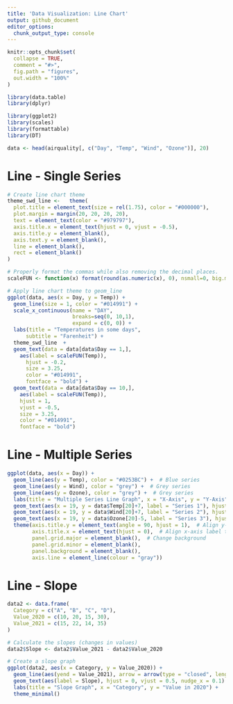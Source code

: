 ```yaml
---
title: 'Data Visualization: Line Chart'
output: github_document
editor_options: 
  chunk_output_type: console
---
```


```r
knitr::opts_chunk$set(
  collapse = TRUE,
  comment = "#>",
  fig.path = "figures",
  out.width = "100%"
)
```

```r
library(data.table)
library(dplyr)

library(ggplot2)
library(scales)
library(formattable)
library(DT)
```

```r
data <- head(airquality[, c("Day", "Temp", "Wind", "Ozone")], 20)
```

# Line - Single Series

```r
# Create line chart theme
theme_swd_line <-   theme(
  plot.title = element_text(size = rel(1.75), color = "#000000"),
  plot.margin = margin(20, 20, 20, 20),
  text = element_text(color = "#979797"),
  axis.title.x = element_text(hjust = 0, vjust = -0.5),
  axis.title.y = element_blank(),
  axis.text.y = element_blank(),
  line = element_blank(),
  rect = element_blank()
)

# Properly format the commas while also removing the decimal places.
scaleFUN <- function(x) format(round(as.numeric(x), 0), nsmall=0, big.mark=",")

# Apply line chart theme to geom_line
ggplot(data, aes(x = Day, y = Temp)) +
  geom_line(size = 1, color = "#014991") +
  scale_x_continuous(name = "DAY",
                     breaks=seq(0, 10,1),
                     expand = c(0, 0)) +
  labs(title = "Temperatures in some days",
      subtitle = "Farenheit") +
  theme_swd_line  +
  geom_text(data = data[data$Day == 1,],
    aes(label = scaleFUN(Temp)),
      hjust = -0.2,
      size = 3.25,
      color = "#014991",
      fontface = "bold") +
  geom_text(data = data[data$Day == 10,],
    aes(label = scaleFUN(Temp)),
    hjust = 1,
    vjust = -0.5,
    size = 3.25,
    color = "#014991",
    fontface = "bold")
```

# Line - Multiple Series

```r
ggplot(data, aes(x = Day)) +
  geom_line(aes(y = Temp), color = "#0253BC") +  # Blue series
  geom_line(aes(y = Wind), color = "grey") +  # Grey series
  geom_line(aes(y = Ozone), color = "grey") +  # Grey series
  labs(title = "Multiple Series Line Graph", x = "X-Axis", y = "Y-Axis")+
  geom_text(aes(x = 19, y = data$Temp[20]+7, label = "Series 1"), hjust = 0, color = "#0253BC") +  # Label for Series 1
  geom_text(aes(x = 19, y = data$Wind[20]+7, label = "Series 2"), hjust = 0, color = "grey") +  # Label for Series 2
  geom_text(aes(x = 19, y = data$Ozone[20]-5, label = "Series 3"), hjust = 0, color = "grey") +  # Label for Series 3
  theme(axis.title.y = element_text(angle = 90, hjust = 1),  # Align y-axis label to the left
        axis.title.x = element_text(hjust = 0),  # Align x-axis label to the left
        panel.grid.major = element_blank(),  # Change background
        panel.grid.minor = element_blank(),
        panel.background = element_blank(), 
        axis.line = element_line(colour = "gray"))
```

# Line - Slope

```r
data2 <- data.frame(
  Category = c("A", "B", "C", "D"),
  Value_2020 = c(10, 20, 15, 30),
  Value_2021 = c(15, 22, 14, 35)
)

# Calculate the slopes (changes in values)
data2$Slope <- data2$Value_2021 - data2$Value_2020

# Create a slope graph
ggplot(data2, aes(x = Category, y = Value_2020)) +
  geom_line(aes(yend = Value_2021), arrow = arrow(type = "closed", length = unit(0.1, "inches"))) +
  geom_text(aes(label = Slope), hjust = 0, vjust = 0.5, nudge_x = 0.1) +
  labs(title = "Slope Graph", x = "Category", y = "Value in 2020") +
  theme_minimal()
```

